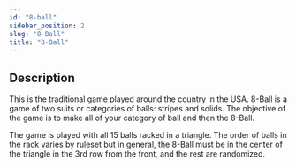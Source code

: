 ```yaml
---
id: "8-ball"
sidebar_position: 2
slug: "8-Ball"
title: "8-Ball"
---
```


## Description

This is the traditional game played around the country in the USA. 8-Ball is a game of two suits or categories of balls: stripes and solids. The objective of the game is to make all of your category of ball and then the 8-Ball.

The game is played with all 15 balls racked in a triangle. The order of balls in the rack varies by ruleset but in general, the 8-Ball must be in the center of the triangle in the 3rd row from the front, and the rest are randomized.
